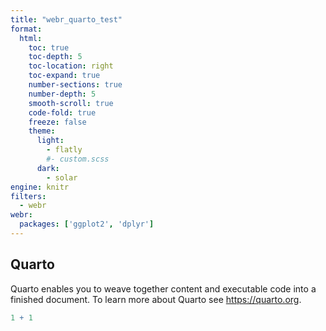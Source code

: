 ---
title: "webr_quarto_test"
format:
  html:
    toc: true
    toc-depth: 5
    toc-location: right
    toc-expand: true
    number-sections: true
    number-depth: 5
    smooth-scroll: true
    code-fold: true
    freeze: false
    theme:
      light:
        - flatly
        #- custom.scss
      dark:
        - solar
engine: knitr
filters:
  - webr
webr:
  packages: ['ggplot2', 'dplyr']
---

## Quarto

Quarto enables you to weave together content and executable code into a finished document. To learn more about Quarto see <https://quarto.org>.

```{r}
1 + 1
```
